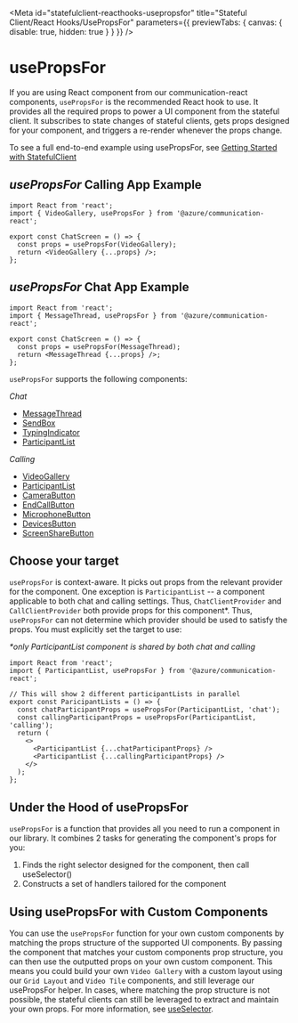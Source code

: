 
<Meta
  id="statefulclient-reacthooks-usepropsfor"
  title="Stateful Client/React Hooks/UsePropsFor"
  parameters={{ previewTabs: { canvas: { disable: true, hidden: true } } }}
/>

# usePropsFor <a name="usePropsFor"></a>

If you are using React component from our communication-react components, `usePropsFor` is the recommended React hook to use.
It provides all the required props to power a UI component from the stateful client.
It subscribes to state changes of stateful clients, gets props designed for your component, and triggers a re-render whenever the props change.

To see a full end-to-end example using usePropsFor, see [Getting Started with StatefulClient](./?path=/docs/quickstarts-statefulclient--page)

## _usePropsFor_ Calling App Example

```tsx
import React from 'react';
import { VideoGallery, usePropsFor } from '@azure/communication-react';

export const ChatScreen = () => {
  const props = usePropsFor(VideoGallery);
  return <VideoGallery {...props} />;
};
```

## _usePropsFor_ Chat App Example

```tsx
import React from 'react';
import { MessageThread, usePropsFor } from '@azure/communication-react';

export const ChatScreen = () => {
  const props = usePropsFor(MessageThread);
  return <MessageThread {...props} />;
};
```

`usePropsFor` supports the following components:

_Chat_

- [MessageThread](./?path=/docs/ui-components-messagethread--message-thread)
- [SendBox](./?path=/docs/ui-components-sendbox--send-box)
- [TypingIndicator](./?path=/docs/ui-components-typingindicator--typing-indicator)
- [ParticipantList](./?path=/docs/ui-components-participantlist--participant-list)

_Calling_

- [VideoGallery](./?path=/docs/ui-components-videogallery--video-gallery)
- [ParticipantList](./?path=/docs/ui-components-participantlist--participant-list)
- [CameraButton](./?path=/docs/ui-components-controlbar-buttons-camera--camera)
- [EndCallButton](./?path=/docs/ui-components-controlbar-buttons-endcall--end-call)
- [MicrophoneButton](./?path=/docs/ui-components-controlbar-buttons-microphone--microphone)
- [DevicesButton](./?path=/docs/ui-components-controlbar-buttons-options--options)
- [ScreenShareButton](./?path=/docs/ui-components-controlbar-buttons-screenshare--screen-share)

## Choose your target

`usePropsFor` is context-aware. It picks out props from the relevant provider for the component. One exception is `ParticipantList` -- a component applicable to both chat and calling settings. Thus, `ChatClientProvider` and `CallClientProvider` both provide props for this component\*. Thus, `usePropsFor` can not determine which provider should be used to satisfy the props. You must explicitly set the target to use:

_\*only ParticipantList component is shared by both chat and calling_

```tsx
import React from 'react';
import { ParticipantList, usePropsFor } from '@azure/communication-react';

// This will show 2 different participantLists in parallel
export const ParicipantLists = () => {
  const chatParticipantProps = usePropsFor(ParticipantList, 'chat');
  const callingParticipantProps = usePropsFor(ParticipantList, 'calling');
  return (
    <>
      <ParticipantList {...chatParticipantProps} />
      <ParticipantList {...callingParticipantProps} />
    </>
  );
};
```

## Under the Hood of usePropsFor

`usePropsFor` is a function that provides all you need to run a component in our library.
It combines 2 tasks for generating the component's props for you:

1. Finds the right selector designed for the component, then call useSelector()
2. Constructs a set of handlers tailored for the component

## Using usePropsFor with Custom Components

You can use the `usePropsFor` function for your own custom components by matching the props structure of the supported UI components.
By passing the component that matches your custom components prop structure, you can then use the outputted props on your own custom component.
This means you could build your own `Video Gallery` with a custom layout using our `Grid Layout` and `Video Tile` components, and still leverage our usePropsFor helper.
In cases, where matching the prop structure is not possible, the stateful clients can still be leveraged to extract and maintain your own props.
For more information, see [useSelector](./?path=/docs/statefulclient-reacthooks-useselector--page).
